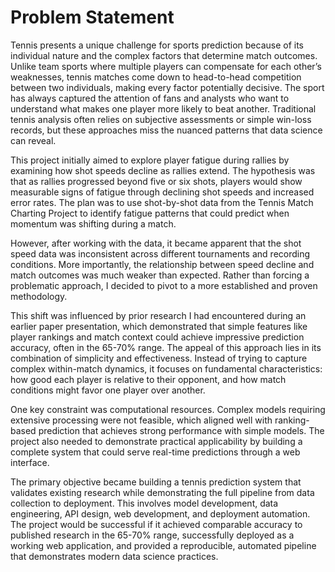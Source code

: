 # Problem Statement

Tennis presents a unique challenge for sports prediction because of its individual nature and the 
complex factors that determine match outcomes. Unlike team sports where multiple players can 
compensate for each other's weaknesses, tennis matches come down to head-to-head competition 
between two individuals, making every factor potentially decisive. The sport has always captured 
the attention of fans and analysts who want to understand what makes one player more likely to 
beat another. Traditional tennis analysis often relies on subjective assessments or simple 
win-loss records, but these approaches miss the nuanced patterns that data science can reveal.

This project initially aimed to explore player fatigue during rallies by examining how shot 
speeds decline as rallies extend. The hypothesis was that as rallies progressed beyond five 
or six shots, players would show measurable signs of fatigue through declining shot speeds 
and increased error rates. The plan was to use shot-by-shot data from the Tennis Match 
Charting Project to identify fatigue patterns that could predict when momentum was shifting 
during a match. 

However, after working with the data, it became apparent that the shot speed data was 
inconsistent across different tournaments and recording conditions. More importantly, the 
relationship between speed decline and match outcomes was much weaker than expected. Rather 
than forcing a problematic approach, I decided to pivot to a more established and proven 
methodology.

This shift was influenced by prior research I had encountered during an earlier paper 
presentation, which demonstrated that simple features like player rankings and match context 
could achieve impressive prediction accuracy, often in the 65-70% range. The appeal of this 
approach lies in its combination of simplicity and effectiveness. Instead of trying to capture 
complex within-match dynamics, it focuses on fundamental characteristics: how good each player 
is relative to their opponent, and how match conditions might favor one player over another.

One key constraint was computational resources. Complex models requiring extensive processing 
were not feasible, which aligned well with ranking-based prediction that achieves strong 
performance with simple models. The project also needed to demonstrate practical applicability 
by building a complete system that could serve real-time predictions through a web interface.

The primary objective became building a tennis prediction system that validates existing 
research while demonstrating the full pipeline from data collection to deployment. This 
involves model development, data engineering, API design, web development, and deployment 
automation. The project would be successful if it achieved comparable accuracy to published 
research in the 65-70% range, successfully deployed as a working web application, and provided 
a reproducible, automated pipeline that demonstrates modern data science practices.
